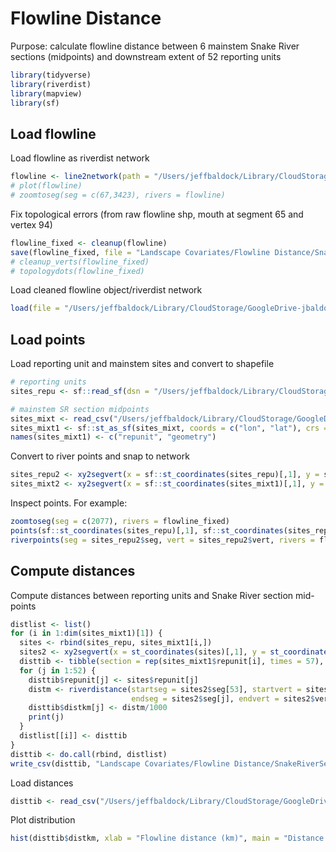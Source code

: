 # Flowline Distance

Purpose: calculate flowline distance between 6 mainstem Snake River sections (midpoints) and downstream extent of 52 reporting units

```r
library(tidyverse)
library(riverdist)
library(mapview)
library(sf)
```

## Load flowline

Load flowline as riverdist network
```r
flowline <- line2network(path = "/Users/jeffbaldock/Library/CloudStorage/GoogleDrive-jbaldock@uwyo.edu/Shared drives/wyo-coop-baldock/UWyoming/Snake River Cutthroat/Data/Spatial/Flowline/FlowlineEditing", layer = "SnakeHeadwaters_flowline_springsclean")
# plot(flowline)
# zoomtoseg(seg = c(67,3423), rivers = flowline)
```

Fix topological errors (from raw flowline shp, mouth at segment 65 and vertex 94)
```r
flowline_fixed <- cleanup(flowline)
save(flowline_fixed, file = "Landscape Covariates/Flowline Distance/SnakeHeadwaters_RiverDist_Cleaned.Rdata")
# cleanup_verts(flowline_fixed)
# topologydots(flowline_fixed)
```

Load cleaned flowline object/riverdist network
```r
load(file = "/Users/jeffbaldock/Library/CloudStorage/GoogleDrive-jbaldock@uwyo.edu/Shared drives/wyo-coop-baldock/UWyoming/Snake River Cutthroat/Analyses/Snake River GSI Quarto/Landscape Covariates/Flowline Distance/SnakeHeadwaters_RiverDist_Cleaned.Rdata")
```


## Load points

Load reporting unit and mainstem sites and convert to shapefile
```r
# reporting units
sites_repu <- sf::read_sf(dsn = "/Users/jeffbaldock/Library/CloudStorage/GoogleDrive-jbaldock@uwyo.edu/Shared drives/wyo-coop-baldock/UWyoming/Snake River Cutthroat/Analyses/Snake River GSI Quarto/Landscape Covariates/Location Data", layer = "RepUnit_SpatialLocations")

# mainstem SR section midpoints
sites_mixt <- read_csv("/Users/jeffbaldock/Library/CloudStorage/GoogleDrive-jbaldock@uwyo.edu/Shared drives/wyo-coop-baldock/UWyoming/Snake River Cutthroat/Analyses/Snake River GSI Quarto/Landscape Covariates/Snake_section_midpoints.csv")
sites_mixt1 <- sf::st_as_sf(sites_mixt, coords = c("lon", "lat"), crs = 4326) %>% sf::st_transform(crs = sf::st_crs(sites_repu))
names(sites_mixt1) <- c("repunit", "geometry")
```

Convert to river points and snap to network
```r
sites_repu2 <- xy2segvert(x = sf::st_coordinates(sites_repu)[,1], y = sf::st_coordinates(sites_repu)[,2], rivers = flowline_fixed)
sites_mixt2 <- xy2segvert(x = sf::st_coordinates(sites_mixt1)[,1], y = sf::st_coordinates(sites_mixt1)[,2], rivers = flowline_fixed)
```

Inspect points. For example:
```r
zoomtoseg(seg = c(2077), rivers = flowline_fixed)
points(sf::st_coordinates(sites_repu)[,1], sf::st_coordinates(sites_repu)[,2], pch = 16, col = "red")
riverpoints(seg = sites_repu2$seg, vert = sites_repu2$vert, rivers = flowline_fixed, pch = 16, col = "blue")
```

## Compute distances

Compute distances between reporting units and Snake River section mid-points 
```r
distlist <- list()
for (i in 1:dim(sites_mixt1)[1]) {
  sites <- rbind(sites_repu, sites_mixt1[i,])
  sites2 <- xy2segvert(x = st_coordinates(sites)[,1], y = st_coordinates(sites)[,2], rivers = flowline_fixed)
  disttib <- tibble(section = rep(sites_mixt1$repunit[i], times = 57), repunit = NA, distkm = NA)
  for (j in 1:52) {
    disttib$repunit[j] <- sites$repunit[j]
    distm <- riverdistance(startseg = sites2$seg[53], startvert = sites2$vert[53],
                           endseg = sites2$seg[j], endvert = sites2$vert[j], rivers = flowline_fixed, map = F)
    disttib$distkm[j] <- distm/1000
    print(j)
  }
  distlist[[i]] <- disttib
}
disttib <- do.call(rbind, distlist)
write_csv(disttib, "Landscape Covariates/Flowline Distance/SnakeRiverSections_RepUnits_FlowlineDistance.csv")
```

Load distances
```r
disttib <- read_csv("/Users/jeffbaldock/Library/CloudStorage/GoogleDrive-jbaldock@uwyo.edu/Shared drives/wyo-coop-baldock/UWyoming/Snake River Cutthroat/Analyses/Snake River GSI Quarto/Landscape Covariates/Flowline Distance/SnakeRiverSections_RepUnits_FlowlineDistance.csv")
```

Plot distribution
```r
hist(disttib$distkm, xlab = "Flowline distance (km)", main = "Distance between reporting units and \nmainstem Snake River section midpoints")
```

